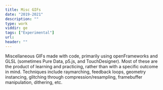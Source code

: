 ```yaml
---
title: Misc GIFs
date: "2019-2021"
description: ""
type: work
viddir: ge
tags: ["Experimental"]
url:
header: ""
---
```


Miscellaneous GIFs made with code, primarily using openFrameworks and
GLSL (sometimes Pure Data, p5.js, and TouchDesigner). Most of these
are the product of learning and practicing, rather than with a
specific outcome in mind. Techniques include raymarching, feedback loops,
geometry instancing, glitching through compression/resampling,
framebuffer manipulation, dithering, etc.
